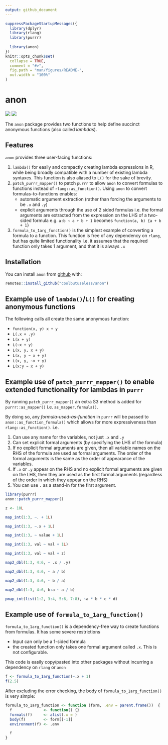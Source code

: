 ```yaml
---
output: github_document
---
```


<!-- README.md is generated from README.Rmd. Please edit that file -->

```r
suppressPackageStartupMessages({
  library(dplyr)
  library(rlang)
  library(purrr)
  
  library(anon)
})
knitr::opts_chunk$set(
  collapse = TRUE,
  comment = "#>",
  fig.path = "man/figures/README-",
  out.width = "100%"
)
```

anon
==============================================================================



<!-- badges: start -->
![](https://img.shields.io/badge/cool-useless-green.svg)
![](https://img.shields.io/badge/status-rough-red.svg)
<!-- badges: end -->


The `anon` package provides two functions to help define succinct anonymous functions (also called *lambdas*).  

Features
-------------------------------------------------------------------------------

`anon` provides three user-facing functions:

1. `lambda()` for easily and compactly creating 
lambda expressions in R, while being broadly compatible with a number of existing
lambda syntaxes.  This function is also aliased to `L()` for the sake of brevity.
2. `patch_purrr_mapper()` to patch `purrr` to allow `anon` to convert formulas to functions instead of `rlang::as_function()`. Using `anon` to convert formulas-to-functions enables:
    * automatic argument extraction (rather than forcing the arguments to be `.x` and `.y`)
    * explicit arguments through the use of 2 sided formulas i.e. the formal arguments are extracted from 
    the expression on the LHS of a two-sided formula e.g. `a:b ~ a + b + 1` becomes `function(a, b) {a + b + 1}`
3. `formula_to_1arg_function()` is the simplest example of converting a formula
   to a function.  This function is free of any dependency on `rlang`, but has 
   quite limited functionality i.e. it assumes that the required function only 
   takes 1 argument, and that it is always `.x`

Installation
-------------------------------------------------------------------------------

You can install `anon` from [github](https://github.com/coolbutuseless/anon) with:

``` r
remotes::install_github("coolbutuseless/anon")
```

Example use of `lambda()`/`L()` for creating anonymous functions
-------------------------------------------------------------------------------

The following calls all create the same anonymous function:

* `function(x, y) x + y`
* `L(.x + .y)`
* `L(x + y)`
* `L(~x + y)`
* `L(x, y, x + y)`
* `L(x, y ~ x + y)`
* `L(x, y, ~x + y)`
* `L(x:y ~ x + y)`


Example use of `patch_purrr_mapper()` to enable extended functionality for lambdas in `purrr`
-------------------------------------------------------------------------------

By running `patch_purrr_mapper()` an extra S3 method is added for `purrr::as_mapper()` i.e.
`as_mapper.formula()`.  

By doing so, any *formula-used-as-function* in `purrr`
will be passed to `anon::as_function_formula()` which allows for more expressiveness 
than `rlang::as_function()`. i.e.

1. Can use any name for the variables, not just `.x` and `.y`
2. Can set explicit formal arguments (by specifying the LHS of the formula)
3. If no explicit formal arguments are given, then all variable names on the RHS of the
formula are used as formal arguments. The order of the formal arguments is the same 
as the order of appearance of the variables.
4. If `.x` or `.y` appear on the RHS and no explicit formal arguments are given on the LHS, 
then they are used as the first formal arguments (regardless of the order in which they appear on the RHS)
5. You can use `.` as a stand-in for the first argument.

```r
library(purrr)
anon::patch_purrr_mapper()

z <- 10L

map_int(1:3, ~. + 1L)

map_int(1:3, ~.x + 1L)

map_int(1:3, ~ value + 1L)

map_int(1:3, val ~ val + 1L)

map_int(1:3, val ~ val + z)

map2_dbl(1:3, 4:6, ~ .x / .y)

map2_dbl(1:3, 4:6, ~ a / b)

map2_dbl(1:3, 4:6, ~ b / a)

map2_dbl(1:3, 4:6, b:a ~ a / b)

pmap_int(list(1:2, 3:4, 5:6, 7:8), ~a * b * c * d)
```



Example use of `formula_to_1arg_function()`
-------------------------------------------------------------------------------

`formula_to_1arg_function()` is a dependency-free way to create functions from 
formulas.  It has some severe restrictions

* Input can only be a 1-sided formula
* the created function only takes one formal argument called `.x`.  This is not configurable.

This code is easily copy/pasted into other packages without incurring a dependency on `rlang` or
`anon`


```r
f <- formula_to_1arg_function(~.x + 1)
f(2.5)
```


After excluding the error checking, the body of `formula_to_1arg_function()` is very simple:

```r
formula_to_1arg_function <- function (form, .env = parent.frame())  {
  f              <- function() {}
  formals(f)     <- alist(.x = )
  body(f)        <- form[[-1]]
  environment(f) <- .env

  f
}
```




